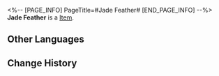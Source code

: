 <%-- [PAGE_INFO]
PageTitle=#Jade Feather#
[END_PAGE_INFO] --%>
{{Item Infobox
|id          = 262
|image       = Item Jade Feather.png
|type        = 
|invCategory = Valuables
|rarity      = 5
|effect      = Used to exchange for rewards at the Jokes Come True shop.
|description = In 2104 AE, Fomenko &mdash; a Candelagraphos scribe &mdash; obtained a mute parrot. She took great care of it, but it still only lived less than a decade. To commemorate her mute friend, Fomenko made quills out of the ten outermost feathers of the parrot's wings. One of these was for herself, while the other nine were stored in a vault.<br />She used her quills to annotate for an entire Amber Era, preserving vast swathes of ancient documents on the verge of being lost. At her funeral, her peers and students burst into tears because "a lamp that illuminated our cosmic past had been snuffed out."<br />It wasn't until people went over Fomenko's legacy that they finally realized that the scribe had been writing nothing but lies with her quills.
|source1     = [[Forgotten Hall]]
|source2     = [[Pure Fiction]]
}}
{{Description|''"Since the beginning of human history, the birds have been observing all the glory, folly, and glorious and foolish things humans have accomplished. The birds know. The birds take part. The birds remain silent."''}}
'''Jade Feather''' is a [[Item]].

==Other Languages==
{{Other Languages
|en   = Jade Feather
|zhs  = 璧羽
|zht  = 璧羽
|ja   = 璧羽
|ko   = 옥 깃털
|es   = Pluma de jade
|fr   = Plume de jade
|ru   = Нефритовое перо
|th   = Jade Feather
|vi   = Lông Vũ Ngọc
|de   = Jadefeder
|id   = Jade Feather
|pt   = Pena de Jade
}}

==Change History==
{{Change History|1.6}}